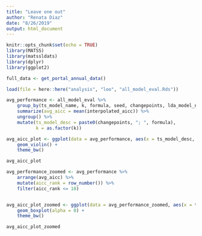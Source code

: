 ```yaml
---
title: "Leave one out"
author: "Renata Diaz"
date: "8/26/2019"
output: html_document
---
```


```r
knitr::opts_chunk$set(echo = TRUE)
library(MATSS)
library(matssldats)
library(dplyr)
library(ggplot2)

full_data <- get_portal_annual_data()

load(file = here::here("analysis", "loo", "all_model_eval.Rds"))

```

```r

avg_performance <- all_model_eval %>%
    group_by(ts_model_name, k, formula, seed, changepoints, lda_model_name, lda_model_index, ts_model_index) %>%
    summarize(avg_aicc = mean(interpolated_aicc)) %>%
    ungroup() %>%
    mutate(ts_model_desc = paste0(changepoints, "; ", formula),
           k = as.factor(k))

avg_aicc_plot <- ggplot(data = avg_performance, aes(x = ts_model_desc, y = avg_aicc, color = k)) +
    geom_violin() +
    theme_bw()

avg_aicc_plot

avg_performance_zoomed <- avg_performance %>%
    arrange(avg_aicc) %>%
    mutate(aicc_rank = row_number()) %>%
    filter(aicc_rank <= 10)


avg_aicc_plot_zoomed <- ggplot(data = avg_performance_zoomed, aes(x = ts_model_desc, y = avg_aicc, color = k)) +
    geom_boxplot(alpha = 0) +
    theme_bw()

avg_aicc_plot_zoomed

```

